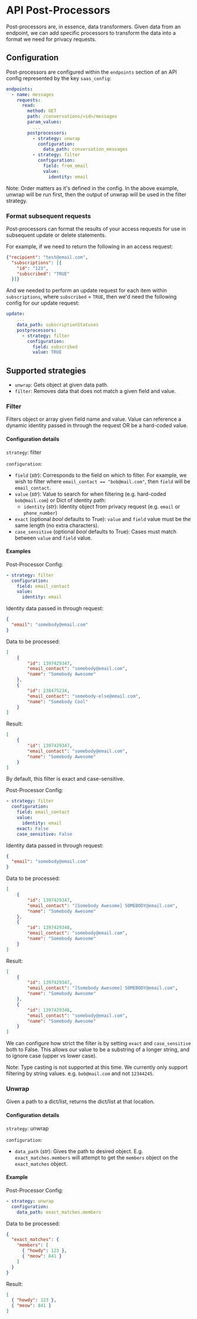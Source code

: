 # API Post-Processors

Post-processors are, in essence, data transformers. Given data from an endpoint, we can add specific processors to transform the data into a format we need for privacy requests.

## Configuration

Post-processors are configured within the `endpoints` section of an API config represented by the key `saas_config`:

```yaml
endpoints:
  - name: messages
    requests:
      read:
        method: GET
        path: /conversations/<id>/messages
        param_values:
          ...
        postprocessors:
          - strategy: unwrap
            configuration:
              data_path: conversation_messages
          - strategy: filter
            configuration:
              field: from_email
              value:
                identity: email
```

Note: Order matters as it's defined in the config. In the above example, unwrap will be run first, then the output of unwrap will be used in the filter strategy.

### Format subsequent requests

Post-processors can format the results of your access requests for use in subsequent update or delete statements.

For example, if we need to return the following in an access request:

```json
{"recipient": "test@email.com",
  "subscriptions": [{
    "id": "123",
    "subscribed": "TRUE"
  }]}
```

And we needed to perform an update request for each item within `subscriptions`, where `subscribed` = `TRUE`, then we'd need the following config for our update request:

```yaml
update:
    ...
    data_path: subscriptionStatuses
    postprocessors:
      - strategy: filter
        configuration:
          field: subscribed
          value: TRUE
```

## Supported strategies
- `unwrap`: Gets object at given data path.
- `filter`: Removes data that does not match a given field and value.


### Filter

Filters object or array given field name and value. Value can reference a dynamic identity passed in through the request OR be a hard-coded value.

#### Configuration details

`strategy`: filter

`configuration`:

- `field` (_str_): Corresponds to the field on which to filter. For example, we wish to filter where `email_contact == "bob@mail.com"`, then `field` will be `email_contact`.
- `value` (_str_): Value to search for when filtering (e.g. hard-coded `bob@mail.com`) or Dict of identity path:
    - `identity` (_str_): Identity object from privacy request (e.g. `email` or `phone_number`)
- `exact` (optional _bool_ defaults to True): `value` and `field` value must be the same length (no extra characters).
- `case_sensitive` (optional _bool_ defaults to True): Cases must match between `value` and `field` value.

#### Examples

Post-Processor Config:
```yaml
- strategy: filter
  configuration:
    field: email_contact
    value:
      identity: email
```

Identity data passed in through request:

```json
{
  "email": "somebody@email.com"
}
```

Data to be processed:
```json
[
    {
        "id": 1397429347,
        "email_contact": "somebody@email.com",
        "name": "Somebody Awesome"
    },
    {
        "id": 238475234,
        "email_contact": "somebody-else@email.com",
        "name": "Somebody Cool"
    }
]
```

Result:
```json
[
    {
        "id": 1397429347,
        "email_contact": "somebody@email.com",
        "name": "Somebody Awesome"
    }
]
```
By default, this filter is exact and case-sensitive.

Post-Processor Config:
```yaml
- strategy: filter
  configuration:
    field: email_contact
    value:
      identity: email
    exact: False
    case_sensitive: False
```

Identity data passed in through request:

```json
{
  "email": "somebody@email.com"
}
```

Data to be processed:
```json
[
    {
        "id": 1397429347,
        "email_contact": "[Somebody Awesome] SOMEBODY@email.com",
        "name": "Somebody Awesome"
    },
    {
        "id": 1397429348,
        "email_contact": "somebody@email.com",
        "name": "Somebody Awesome"
    }
]
```

Result:
```json
[
    {
        "id": 1397429347,
        "email_contact": "[Somebody Awesome] SOMEBODY@email.com",
        "name": "Somebody Awesome"
    },
    {
        "id": 1397429348,
        "email_contact": "somebody@email.com",
        "name": "Somebody Awesome"
    }
]
```
We can configure how strict the filter is by setting `exact` and `case_sensitive` both to False. This allows our value to be a substring of a longer string, and to ignore case (upper vs lower case).

Note: Type casting is not supported at this time. We currently only support filtering by string values. e.g. `bob@mail.com` and not `12344245`.


### Unwrap

Given a path to a dict/list, returns the dict/list at that location.

#### Configuration details

`strategy`: unwrap

`configuration`:

- `data_path` (_str_): Gives the path to desired object. E.g. `exact_matches.members` will attempt to get the `members` object on the `exact_matches` object.


#### Example

Post-Processor Config:
```yaml
- strategy: unwrap
  configuration:
    data_path: exact_matches.members
```

Data to be processed:
```json
{
  "exact_matches": {
    "members": [
      { "howdy": 123 },
      { "meow": 841 }
    ]
  }
}   
```
Result:
```json
[
  { "howdy": 123 },
  { "meow": 841 }
]
```


